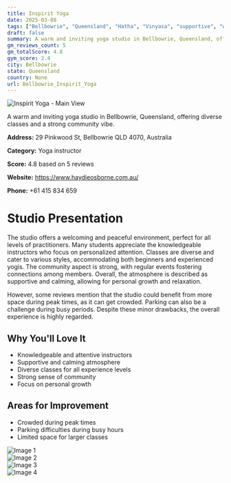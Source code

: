 ```yaml
---
title: Inspirit Yoga
date: 2025-03-08
tags: ["Bellbowrie", "Queensland", "Hatha", "Vinyasa", "supportive", "welcoming", "Bellbowrie"]  
draft: false
summary: A warm and inviting yoga studio in Bellbowrie, Queensland, offering diverse classes and a strong community vibe.
gm_reviews_count: 5
gm_totalScore: 4.8
gym_score: 2.4
city: Bellbowrie
state: Queensland
country: None
url: Bellbowrie_Inspirit_Yoga
---
```


<div className="aspect-[16/9] relative my-8">
  <img 
    src="https://lh5.googleusercontent.com/p/AF1QipMibY2TJ4ClrkgZKmZa_scFX46dtL3j9Qd73D1A=w1920-h1080-k-no"
    alt="Inspirit Yoga - Main View"
    className="object-cover absolute inset-0 w-full h-full rounded-lg"
  />
</div>

A warm and inviting yoga studio in Bellbowrie, Queensland, offering diverse classes and a strong community vibe.

**Address:** 29 Pinkwood St, Bellbowrie QLD 4070, Australia

**Category:** Yoga instructor

**Score:** 4.8 based on 5 reviews

**Website:** https://www.haydieosborne.com.au/

**Phone:** +61 415 834 659

# Studio Presentation

The studio offers a welcoming and peaceful environment, perfect for all levels of practitioners. Many students appreciate the knowledgeable instructors who focus on personalized attention. Classes are diverse and cater to various styles, accommodating both beginners and experienced yogis. The community aspect is strong, with regular events fostering connections among members. Overall, the atmosphere is described as supportive and calming, allowing for personal growth and relaxation.

However, some reviews mention that the studio could benefit from more space during peak times, as it can get crowded. Parking can also be a challenge during busy periods. Despite these minor drawbacks, the overall experience is highly regarded.

## Why You'll Love It

- Knowledgeable and attentive instructors
- Supportive and calming atmosphere
- Diverse classes for all experience levels
- Strong sense of community
- Focus on personal growth

## Areas for Improvement

- Crowded during peak times
- Parking difficulties during busy hours
- Limited space for larger classes

<div className="grid grid-cols-1 xl:grid-cols-2 gap-4 my-8">
<div className="aspect-[4/3] relative"><img src="https://lh5.googleusercontent.com/p/AF1QipMMgmKMNgzSjkiiOU0KUhqOCITyAZVjjQ10LZjf=w1920-h1080-k-no" alt="Image 1" className="object-cover absolute inset-0 w-full h-full rounded-lg" /></div>
<div className="aspect-[4/3] relative"><img src="https://lh5.googleusercontent.com/p/AF1QipNJGnFG34IZDuqx9ItP5w3X5rMcztXpDiP-W5NM=w1920-h1080-k-no" alt="Image 2" className="object-cover absolute inset-0 w-full h-full rounded-lg" /></div>
<div className="aspect-[4/3] relative"><img src="https://lh5.googleusercontent.com/p/AF1QipMtMgnUO-9H6LeysjaOb0334fodIVKfnUIhN5HU=w1920-h1080-k-no" alt="Image 3" className="object-cover absolute inset-0 w-full h-full rounded-lg" /></div>
<div className="aspect-[4/3] relative"><img src="https://lh5.googleusercontent.com/p/AF1QipN-ZVr5Ut67W2Dfbdy0AJ5DT_-rlbWKkSjUBD0c=w1920-h1080-k-no" alt="Image 4" className="object-cover absolute inset-0 w-full h-full rounded-lg" /></div>
</div>